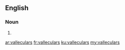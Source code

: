 ==English==

===Noun===
{{head|en|plural}}

# {{plural of|vallecular|lang=en}}

[[ar:valleculars]]
[[fr:valleculars]]
[[ku:valleculars]]
[[my:valleculars]]